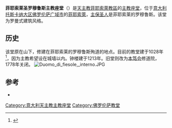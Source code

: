 {{Infobox religious building
| building_name=菲耶索萊圣罗穆鲁斯主教座堂<br/> <small>{{lang|it|Catedrale di San Romolo di Fiesole}}</small>
| image= Duomofiesole.jpg
| image_size = 275px
| location= [[意大利|意大利]][[托斯卡纳大区|托斯卡纳大区]][[佛罗伦萨广域市|佛罗伦萨广域市]][[菲耶索萊|菲耶索萊]]
| geo = {{coord|43|48|26|N|11|17|33|E|type:landmark_region:IT|display=inline,title}}
| religious_affiliation=[[罗马天主教|罗马天主教]]
| consecration_year= 1028年
| status= 主教座堂
| website= [http://www.diocesifiesole.it www.diocesifiesole.it]
| architecture_style= 罗曼式
| year_completed= 1028
| length= {{convert|55|m|ft}}
| width={{convert|27|m|ft}}
| width_nave={{convert|11|m|ft}}
}}
'''菲耶索莱圣罗穆鲁斯主教座堂'''（{{lang-it|Cattedrale di San Romolo}}）是[[天主教菲耶索萊教區|天主教菲耶索萊教區]]的[[主教座堂|主教座堂]]，位于[[意大利|意大利]][[托斯卡纳大区|托斯卡纳大区]][[佛罗伦萨广域市|佛罗伦萨广域市]]的[[菲耶索萊|菲耶索萊]]，[[主保圣人|主保圣人]]是菲耶索莱的罗穆鲁斯。该堂为罗曼式建筑风格。

==历史==
该堂原在山下，修建在菲耶索莱的罗穆鲁斯殉道的地点。目前的教堂建于1028年<ref name="Hem">{{cite book|last=Hemans|first=Charles Isidore|title=A history of mediaeval Christianity and Sacred art in Italy|year=1869|publisher=Williams and Norgate|pages=174|url=http://books.google.be/books?id=F2lIAAAAYAAJ&pg=PA174|accessdate=28 November 2010|volume=1|archive-date=2015-02-08|archive-url=https://web.archive.org/web/20150208074709/http://books.google.be/books?id=F2lIAAAAYAAJ&pg=PA174|dead-url=no}}</ref>，因为主教希望设在城墙以内。钟楼建于1213年。旧堂则改为[[本笃会|本笃会]]修道院，1778年关闭。
[[File:Duomo_di_fiesole,_interno.JPG|thumb]]

==参考==
{{reflist}}
*{{EB1911 |title=Fiesole |url=http://en.wikisource.org/wiki/1911_Encyclop%C3%A6dia_Britannica/Fiesole |volume=10 |pages=329}}

[[Category:意大利天主教主教座堂|Category:意大利天主教主教座堂]]
[[Category:佛罗伦萨教堂|Category:佛罗伦萨教堂]]